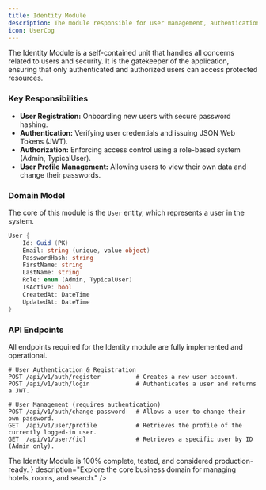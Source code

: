 ```yaml
---
title: Identity Module
description: The module responsible for user management, authentication, and authorization.
icon: UserCog
---
```



The Identity Module is a self-contained unit that handles all concerns related to users and security. It is the gatekeeper of the application, ensuring that only authenticated and authorized users can access protected resources.

### Key Responsibilities

- **User Registration:** Onboarding new users with secure password hashing.
- **Authentication:** Verifying user credentials and issuing JSON Web Tokens (JWT).
- **Authorization:** Enforcing access control using a role-based system (Admin, TypicalUser).
- **User Profile Management:** Allowing users to view their own data and change their passwords.

### Domain Model

The core of this module is the `User` entity, which represents a user in the system.

```csharp title="User.cs"
User {
    Id: Guid (PK)
    Email: string (unique, value object)
    PasswordHash: string
    FirstName: string
    LastName: string
    Role: enum (Admin, TypicalUser)
    IsActive: bool
    CreatedAt: DateTime
    UpdatedAt: DateTime
}
```

### API Endpoints

All endpoints required for the Identity module are fully implemented and operational.

```http title="Implemented API Endpoints"
# User Authentication & Registration
POST /api/v1/auth/register          # Creates a new user account.
POST /api/v1/auth/login             # Authenticates a user and returns a JWT.

# User Management (requires authentication)
POST /api/v1/auth/change-password   # Allows a user to change their own password.
GET  /api/v1/user/profile           # Retrieves the profile of the currently logged-in user.
GET  /api/v1/user/{id}              # Retrieves a specific user by ID (Admin only).
```

<Callout title="Module Status: Production-Ready" type="success">
  The Identity Module is 100% complete, tested, and considered production-ready.
</Callout>

<Cards>
  <Card
    href="./hotel-module"
    title="Next: Hotel Module"
    icon={<BedDouble />}
    description="Explore the core business domain for managing hotels, rooms, and search."
  />
</Cards>
